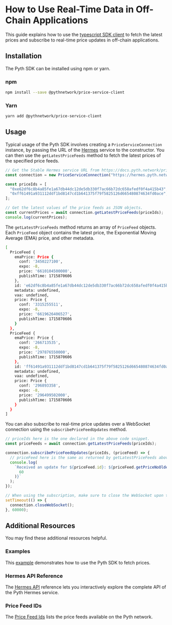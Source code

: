 # How to Use Real-Time Data in Off-Chain Applications

This guide explains how to use the [typescript SDK client](https://github.com/pyth-network/pyth-crosschain/tree/main/price_service/client/js) to fetch the latest prices and subscribe to real-time price updates in off-chain applications.

## Installation

The Pyth SDK can be installed using npm or yarn.

### npm

```bash copy
npm install --save @pythnetwork/price-service-client
```

### Yarn

```bash copy
yarn add @pythnetwork/price-service-client
```

## Usage

Typical usage of the Pyth SDK involves creating a `PriceServiceConnection` instance, by passing the URL of the [Hermes](https://hermes.pyth.network/docs/#/) service to the constructor.
You can then use the `getLatestPriceFeeds` method to fetch the latest prices of the specified price feeds.

```typescript copy
// Get the Stable Hermes service URL from https://docs.pyth.network/price-feeds/api-instances-and-providers/hermes
const connection = new PriceServiceConnection("https://hermes.pyth.network");

const priceIds = [
  "0xe62df6c8b4a85fe1a67db44dc12de5db330f7ac66b72dc658afedf0f4a415b43", // BTC/USD price id
  "0xff61491a931112ddf1bd8147cd1b641375f79f5825126d665480874634fd0ace", // ETH/USD price id
];

// Get the latest values of the price feeds as JSON objects.
const currentPrices = await connection.getLatestPriceFeeds(priceIds);
console.log(currentPrices);
```

The `getLatestPriceFeeds` method returns an array of `PriceFeed` objects. Each `PriceFeed` object contains the latest price, the Exponential Moving Average (EMA) price, and other metadata.

```bash
[
  PriceFeed {
    emaPrice: Price {
      conf: '3450227100',
      expo: -8,
      price: '6610104500000',
      publishTime: 1715870606
    },
    id: 'e62df6c8b4a85fe1a67db44dc12de5db330f7ac66b72dc658afedf0f4a415b43',
    metadata: undefined,
    vaa: undefined,
    price: Price {
      conf: '3315255511',
      expo: -8,
      price: '6619626406527',
      publishTime: 1715870606
    }
  },
  PriceFeed {
    emaPrice: Price {
      conf: '266713535',
      expo: -8,
      price: '297876550000',
      publishTime: 1715870606
    },
    id: 'ff61491a931112ddf1bd8147cd1b641375f79f5825126d665480874634fd0ace',
    metadata: undefined,
    vaa: undefined,
    price: Price {
      conf: '296893358',
      expo: -8,
      price: '296499502000',
      publishTime: 1715870606
    }
  }
]
```

You can also subscribe to real-time price updates over a WebSocket connection using the `subscribePriceFeedUpdates` method.

```typescript copy
// priceIds here is the one declared in the above code snippet.
const priceFeeds = await connection.getLatestPriceFeeds(priceIds);

connection.subscribePriceFeedUpdates(priceIds, (priceFeed) => {
  // priceFeed here is the same as returned by getLatestPriceFeeds above.
  console.log(
    `Received an update for ${priceFeed.id}: ${priceFeed.getPriceNoOlderThan(
      60
    )}`
  );
});

// When using the subscription, make sure to close the WebSocket upon termination to finish the process gracefully.
setTimeout(() => {
  connection.closeWebSocket();
}, 60000);
```

## Additional Resources

You may find these additional resources helpful.

### Examples

This [example](https://github.com/pyth-network/pyth-crosschain/blob/main/price_service/client/js/src/examples/PriceServiceClient.ts) demonstrates how to use the Pyth SDK to fetch prices.

### Hermes API Reference

The [Hermes API](https://hermes.pyth.network/docs/#/) reference lets you interactively explore the complete API of the Pyth Hermes service.

### Price Feed IDs

The [Price Feed Ids](https://pyth.network/developers/price-feed-ids) lists the price feeds available on the Pyth network.

